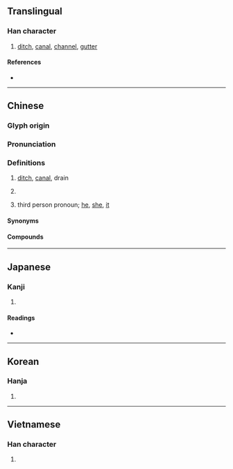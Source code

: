 {{character info/new}}
==Translingual==

===Han character===
{{Han char|rn=85|rad=水|as=09|sn=12|four=31904|canj=ESD|ids=⿱洰木}}

# [[ditch]], [[canal]], [[channel]], [[gutter]]

====References====
* {{Han ref|kx=0633.480|dkj=17764|dj=1040.070|hdz=31645.040|uh=6E20|ud=28192|bh=B4EB|bd=46315}}

----

==Chinese==
{{zh-forms}}

===Glyph origin===
{{Han etym}}

===Pronunciation===
{{zh-pron
|m=qú
|c=keoi4
|mn=qz:kîr/xm:kû/zz:kî
|mc=y
|oc=y
|ma=y
|cat=n,pn,pron
}}

===Definitions===
{{zh-hanzi}}

# [[ditch]], [[canal]], drain
#: {{zh-x|渠務|drainage services}}
# {{surname|lang=zh}}
# {{zh-obsolete}} third person pronoun; [[he]], [[she]], [[it]]
#: {{zh-x|問 渠 哪 得 清 如 許，為 有 源頭 活水 來。|[I want to] ask '''it''' [the pond] why it can be so clear. It is because running water continuously flows in.|CL|ref={{lang|zh|朱熹}}, {{lang|zh|觀書有感}}}}

====Synonyms====
{{zh-dial|他}}

====Compounds====
{{zh-der|溝渠|渠道|渠務}}

----

==Japanese==

===Kanji===
{{ja-kanji|grade=|rs=水09}}

# {{defn|lang=ja|sort=水09}}

====Readings====
* {{ja-readings|on=[[きょ]] (kyo)|kun=[[みぞ]] (mizo), [[かれ]] (kare), [[なんぞ]] (nanzo)}}

----

==Korean==

===Hanja===
{{ko-hanja|hangeul=거|eumhun=|rv=geo|mr=kŏ|y=ke}}

# {{defn|lang=ko|sort=水09}}

----

==Vietnamese==

===Han character===
{{vi-readings|rs=水09|hanviet=[[cừ]], [[gừa]], [[khờ]]}}

# {{defn|lang=vi|sort=水09}}
